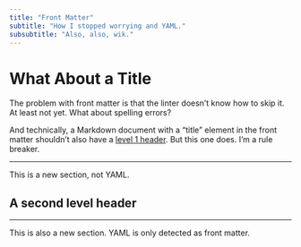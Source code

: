 ```yaml
---
title: "Front Matter"
subtitle: "How I stopped worrying and YAML."
subsubtitle: "Also, also, wik."
---
```

# What About a Title

The problem with front matter is that the linter doesn’t know how to skip it. At least not yet. What about spelling errors?

And technically, a Markdown document with a “title” element in the front matter shouldn’t also have a [level 1 header](https://github.com/DavidAnson/markdownlint/blob/v0.17.2/doc/Rules.md#md025---multiple-top-level-headings-in-the-same-document). But this one does. I’m a rule breaker.

---

This is a new section, not YAML.

## A second level header

---

This is also a new section. YAML is only detected as front matter.
